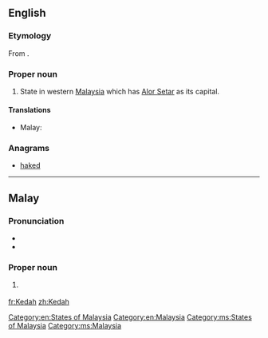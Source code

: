 ==English==
{{wikipedia}}

===Etymology===
From {{etyl|ms|en}} {{m|ms|Kedah}}.

===Proper noun===
{{en-proper noun}}

# State in western [[Malaysia]] which has [[Alor Setar]] as its capital.

====Translations====
{{trans-top|state in Malaysia}}
* Malay: {{t|ms|Kedah}}
{{trans-mid}}
{{trans-bottom}}

===Anagrams===
* [[haked#English|haked]]

[[Category:en:States of Malaysia]]
[[Category:en:Malaysia]]

----

==Malay==
{{wikipedia|lang=ms}}

===Pronunciation===
* {{IPA|/kədah/|lang=ms}}
* {{rhymes|ədah|dah|ah|lang=ms}}

===Proper noun===
{{head|ms|proper noun}}

# {{l|en|Kedah}} {{qualifier|state in Malaysia}}

[[Category:ms:States of Malaysia]]
[[Category:ms:Malaysia]]

[[fr:Kedah]]
[[zh:Kedah]]